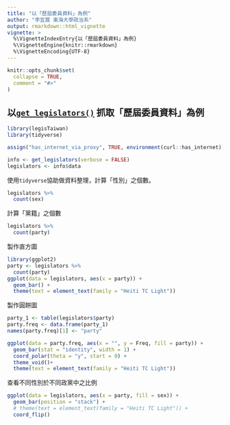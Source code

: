 ```yaml
---
title: "以「歷屆委員資料」為例"
author: "李宜展 東海大學政治系"
output: rmarkdown::html_vignette
vignette: >
  %\VignetteIndexEntry{以「歷屆委員資料」為例}
  %\VignetteEngine{knitr::rmarkdown}
  %\VignetteEncoding{UTF-8}
---
```


```r
knitr::opts_chunk$set(
  collapse = TRUE,
  comment = "#>"
)
```


## 以[`get_legislators()`](https://davidycliao.github.io/legisTaiwan/reference/get_legislators.html) 抓取「歷屆委員資料」為例

```r
library(legisTaiwan)
library(tidyverse)
```

```r
assign("has_internet_via_proxy", TRUE, environment(curl::has_internet))
```

```r
info <- get_legislators(verbose = FALSE)
legislators <- info$data
```

使用`tidyverse`協助做資料整理，計算「性別」之個數。
```r
legislators %>% 
  count(sex) 
```

計算「黨籍」之個數
```r
legislators %>% 
  count(party) 
```

製作直方圖

```r
library(ggplot2)
party <- legislators %>% 
  count(party) 
ggplot(data = legislators, aes(x = party)) +
  geom_bar() +
  theme(text = element_text(family = "Heiti TC Light"))
```

製作圓餅圖
```r
party_1 <- table(legislators$party)
party.freq <- data.frame(party_1)
names(party.freq)[1] <- "party"

ggplot(data = party.freq, aes(x = "", y = Freq, fill = party)) +
  geom_bar(stat = "identity", width = 1) +
  coord_polar(theta = "y", start = 0) +
  theme_void()+
  theme(text = element_text(family = "Heiti TC Light"))

```

查看不同性別於不同政黨中之比例
```r
ggplot(data = legislators, aes(x = party, fill = sex)) +
  geom_bar(position = "stack") +
  # theme(text = element_text(family = "Heiti TC Light")) +
  coord_flip()
```
